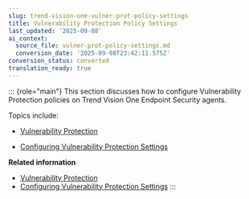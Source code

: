 ```yaml
---
slug: trend-vision-one-vulner-prot-policy-settings
title: Vulnerability Protection Policy Settings
last_updated: '2025-09-08'
ai_context:
  source_file: vulner-prot-policy-settings.md
  conversion_date: '2025-09-08T23:42:11.575Z'
conversion_status: converted
translation_ready: true
---
```


::: {role="main"}
This section discusses how to configure Vulnerability Protection policies on Trend Vision One Endpoint Security agents.

Topics include:

- [Vulnerability Protection](vulnerability-protection.mdx)

- [Configuring Vulnerability Protection Settings](vulnerability-protection-config.mdx)

**Related information**

- [Vulnerability Protection](vulnerability-protection.mdx)
- [Configuring Vulnerability Protection Settings](vulnerability-protection-config.mdx)
:::
